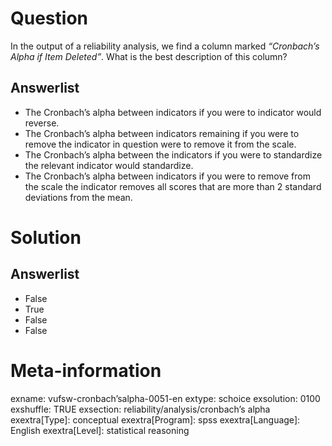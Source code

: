 Question
========
In the output of a reliability analysis, we find a column marked *"Cronbach's Alpha if Item Deleted "*. What is the best description of this column?

Answerlist
----------
* The Cronbach's alpha between indicators if you were to indicator would reverse.
* The Cronbach's alpha between indicators remaining if you were to remove the indicator in question were to remove it from the scale.
* The Cronbach's alpha between the indicators if you were to standardize the relevant indicator would standardize.
* The Cronbach's alpha between indicators if you were to remove from the scale the indicator removes all scores that are more than 2 standard deviations from the mean.

Solution
========

Answerlist
----------
* False
* True
* False
* False

Meta-information
================
exname: vufsw-cronbach'salpha-0051-en
extype: schoice
exsolution: 0100
exshuffle: TRUE
exsection: reliability/analysis/cronbach's alpha
exextra[Type]: conceptual
exextra[Program]: spss
exextra[Language]: English
exextra[Level]: statistical reasoning

